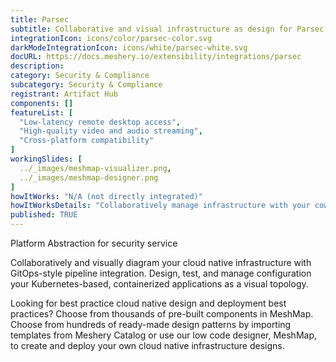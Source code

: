 ```yaml
---
title: Parsec
subtitle: Collaborative and visual infrastructure as design for Parsec
integrationIcon: icons/color/parsec-color.svg
darkModeIntegrationIcon: icons/white/parsec-white.svg
docURL: https://docs.meshery.io/extensibility/integrations/parsec
description: 
category: Security & Compliance
subcategory: Security & Compliance
registrant: Artifact Hub
components: []
featureList: [
  "Low-latency remote desktop access",
  "High-quality video and audio streaming",
  "Cross-platform compatibility"
]
workingSlides: [
  ../_images/meshmap-visualizer.png,
  ../_images/meshmap-designer.png
]
howItWorks: "N/A (not directly integrated)"
howItWorksDetails: "Collaboratively manage infrastructure with your coworkers synchronously sharing the same designs."
published: TRUE
---
```

<p>
Platform Abstraction for security service
</p>
<p>
    Collaboratively and visually diagram your cloud native infrastructure with GitOps-style pipeline integration. Design, test, and manage configuration your Kubernetes-based, containerized applications as a visual topology.
</p>
<p>
    Looking for best practice cloud native design and deployment best practices? Choose from thousands of pre-built components in MeshMap. Choose from hundreds of ready-made design patterns by importing templates from Meshery Catalog or use our low code designer, MeshMap, to create and deploy your own cloud native infrastructure designs.
</p>
